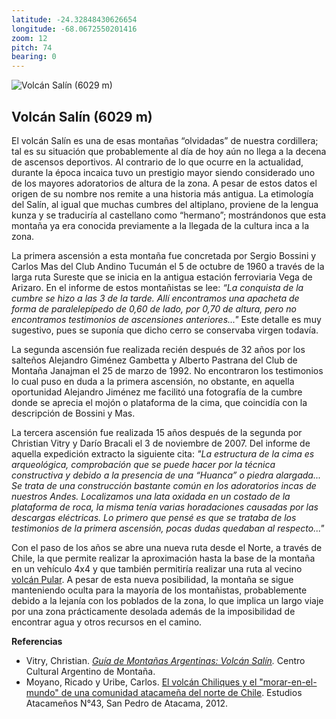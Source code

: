 ```yaml
---
latitude: -24.32848430626654
longitude: -68.0672550201416
zoom: 12
pitch: 74
bearing: 0
---
```


![Volcán Salín (6029 m)](https://www.andeshandbook.org/media/route_gallery/thumb600x400/1518694820877479001.jpg "Volcán Salín (6029 m)")

## Volcán Salín (6029 m)


El volcán Salín es una de esas montañas “olvidadas” de nuestra cordillera; tal es su situación que probablemente al día de hoy aún no llega a la decena de ascensos deportivos. Al contrario de lo que ocurre en la actualidad, durante la época incaica tuvo un prestigio mayor siendo considerado uno de los mayores adoratorios de altura de la zona. A pesar de estos datos el origen de su nombre nos remite a una historia más antigua. La etimología del Salín, al igual que muchas cumbres del altiplano, proviene de la lengua kunza y se traduciría al castellano como “hermano”; mostrándonos que esta montaña ya era conocida previamente a la llegada de la cultura inca a la zona.

La primera ascensión a esta montaña fue concretada por Sergio Bossini y Carlos Mas del Club Andino Tucumán el 5 de octubre de 1960 a través de la larga ruta Sureste que se inicia en la antigua estación ferroviaria Vega de Arizaro. En el informe de estos montañistas se lee: _“La conquista de la cumbre se hizo a las 3 de la tarde. Allí encontramos una apacheta de forma de paralelepípedo de 0,60 de lado, por 0,70 de altura, pero no encontramos testimonios de ascensiones anteriores..."_ Este detalle es muy sugestivo, pues se suponía que dicho cerro se conservaba virgen todavía.

  
La segunda ascensión fue realizada recién después de 32 años por los salteños Alejandro Giménez Gambetta y Alberto Pastrana del Club de Montaña Janajman el 25 de marzo de 1992. No encontraron los testimonios lo cual puso en duda a la primera ascensión, no obstante, en aquella oportunidad Alejandro Jiménez me facilitó una fotografía de la cumbre donde se aprecia el mojón o plataforma de la cima, que coincidía con la descripción de Bossini y Mas.

La tercera ascensión fue realizada 15 años después de la segunda por Christian Vitry y Darío Bracali el 3 de noviembre de 2007. Del informe de aquella expedición extracto la siguiente cita: _"La estructura de la cima es arqueológica, comprobación que se puede hacer por la técnica constructiva y debido a la presencia de una “Huanca” o piedra alargada... Se trata de una construcción bastante común en los adoratorios incas de nuestros Andes. Localizamos una lata oxidada en un costado de la plataforma de roca, la misma tenía varias horadaciones causadas por las descargas eléctricas. Lo primero que pensé es que se trataba de los testimonios de la primera ascensión, pocas dudas quedaban al respecto..."_

Con el paso de los años se abre una nueva ruta desde el Norte, a través de Chile, la que permite realizar la aproximación hasta la base de la montaña en un vehículo 4x4 y que también permitiría realizar una ruta al vecino [volcán Pular](http://www.andeshandbook.org/montanismo/cerro/97/Pular). A pesar de esta nueva posibilidad, la montaña se sigue manteniendo oculta para la mayoría de los montañistas, probablemente debido a la lejanía con los poblados de la zona, lo que implica un largo viaje por una zona prácticamente desolada además de la imposibilidad de encontrar agua y otros recursos en el camino. 

**Referencias**

*   Vitry, Christian. _[Guía de Montañas Argentinas: Volcán Salín](http://www.culturademontania.com.ar/Arqueologia/montanas-argentinas-volcan-salin.html)._ Centro Cultural Argentino de Montaña.
*   Moyano, Ricado y Uribe, Carlos. [El volcán Chiliques y el "morar-en-el-mundo" de una comunidad atacameña del norte de Chile](http://www.scielo.cl/scielo.php?script=sci_arttext&pid=S0718-10432012000100010). Estudios Atacameños N°43, San Pedro de Atacama, 2012.
